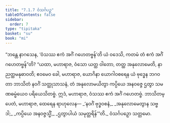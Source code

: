 ```yaml
---
title: "7.1.7 ဝံသင်္ဂပဉှ"
tableOfContents: false
sidebar:
  order: 7
type: "tipitaka"
basket: "su"
book: "mi"
---
```



<DynamicBreadcrumb />

<Division number="231" book="mi" e="ch" v="28">

<Paragraph number="1690" book="mi">
“ဘန္တေ နာဂသေန, ‘ဝံသဿ ဧကံ အင်္ဂံ ဂဟေတဗ္ဗန်’တိ ယံ ဝဒေသိ, ကတမံ တံ ဧကံ အင်္ဂံ ဂဟေတဗ္ဗန်”တိ? “ယထာ, မဟာရာဇ, ဝံသော ယတ္ထ ဝါတော, တတ္ထ အနုလောမေတိ, နာညတ္ထမနုဓာဝတိ; ဧဝမေဝ ခေါ, မဟာရာဇ, ယောဂိနာ ယောဂါဝစရေန ယံ ဗုဒ္ဓေန ဘဂဝတာ ဘာသိတံ နဝင်္ဂံ သတ္ထုသာသနံ, တံ အနုလောမယိတွာ ကပ္ပိယေ အနဝဇ္ဇေ ဌတွာ သမဏဓမ္မံယေဝ ပရိယေသိတဗ္ဗံ. ဣဒံ, မဟာရာဇ, ဝံသဿ ဧကံ အင်္ဂံ ဂဟေတဗ္ဗံ. ဘာသိတမ္ပေတံ, မဟာရာဇ, ထေရေန ရာဟုလေန—
</Paragraph>

<Paragraph number="1691" type="verses" book="mi">
_‘နဝင်္ဂံ ဗုဒ္ဓဝစနံ,_  
_အနုလောမေတွာန သဗ္ဗဒါ;_  
_ကပ္ပိယေ အနဝဇ္ဇသ္မိံ,_  
_ဌတွာပါယံ သမုတ္တရိန်’”တိ._  


</Paragraph>
</Division>

<Paragraph number="1692" type="center" book="mi">
ဝံသင်္ဂပဉှော သတ္တမော.
</Paragraph>